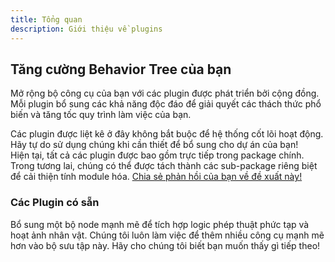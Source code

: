 ```yaml
---
title: Tổng quan
description: Giới thiệu về plugins
---
```


## Tăng cường Behavior Tree của bạn

Mở rộng bộ công cụ của bạn với các plugin được phát triển bởi cộng đồng. Mỗi plugin bổ sung các khả năng độc đáo để giải quyết các thách thức phổ biến và tăng tốc quy trình làm việc của bạn.

<Aside type="tip" title="Hoàn toàn tùy chọn">
  Các plugin được liệt kê ở đây không bắt buộc để hệ thống cốt lõi hoạt động. Hãy tự do sử dụng chúng khi cần thiết để bổ sung cho dự án của bạn!
</Aside>

<Aside type="caution" title="Cấu trúc Package trong tương lai">
  Hiện tại, tất cả các plugin được bao gồm trực tiếp trong package chính. Trong tương lai, chúng có thể được tách thành các sub-package riêng biệt để cải thiện tính module hóa. <a href="/ND_BehaviorTreeDocumentPage/vi/contact/">Chia sẻ phản hồi của bạn về đề xuất này!</a>
</Aside>

### Các Plugin có sẵn

<CardGrid>
  <Card title="SpellTech Plugin" href="/ND_BehaviorTreeDocumentPage/vi/plugins/spelltech/animation-event/">
    Bổ sung một bộ node mạnh mẽ để tích hợp logic phép thuật phức tạp và hoạt ảnh nhân vật.
  </Card>
  <Card title="Sắp có thêm...">
    Chúng tôi luôn làm việc để thêm nhiều công cụ mạnh mẽ hơn vào bộ sưu tập này. Hãy cho chúng tôi biết bạn muốn thấy gì tiếp theo!
  </Card>
</CardGrid>
